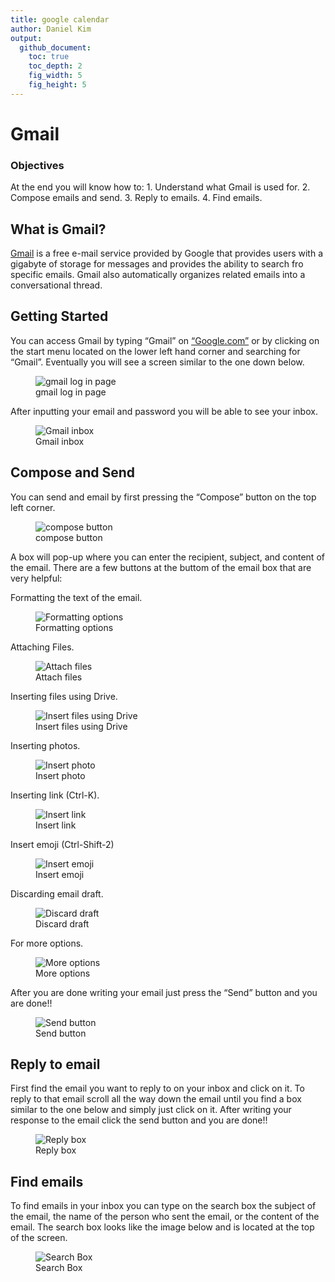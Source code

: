 ```yaml
---
title: google calendar
author: Daniel Kim
output:
  github_document:
    toc: true
    toc_depth: 2
    fig_width: 5
    fig_height: 5
---
```


# Gmail

### Objectives
At the end you will know how to:
1. Understand what Gmail is used for.
2. Compose emails and send.
3. Reply to emails.
4. Find emails.

## What is Gmail?

[Gmail](https://www.gmail.com/) is a free e-mail service provided by Google that provides users with a gigabyte of storage for messages and provides 
the ability to search fro specific emails. Gmail also automatically organizes related emails into a conversational thread.

## Getting Started

You can access Gmail by typing "Gmail" on ["Google.com"](https://www.google.com) or by clicking on the start menu located on the lower left hand
corner and searching for "Gmail". Eventually you will see a screen similar to the one down below.

![gmail log in page](https://user-images.githubusercontent.com/19320775/27214510-e67bdc00-523a-11e7-877d-201e76ab67f4.png)

After inputting your email and password you will be able to see your inbox.

![Gmail inbox](https://user-images.githubusercontent.com/19320775/27214726-deec91e0-523b-11e7-843f-0687120babe3.png)

## Compose and Send

You can send and email by first pressing the "Compose" button on the top left corner.

![compose button](https://user-images.githubusercontent.com/19320775/27214878-a34bd384-523c-11e7-91e5-b388b1077a75.png)

A box will pop-up where you can enter the recipient, subject, and content of the email.
There are a few buttons at the buttom of the email box that are very helpful:

Formatting the text of the email.

![Formatting options](https://user-images.githubusercontent.com/19320775/27215124-e0dea3ec-523d-11e7-8e3e-8c115e98c6f1.png)

Attaching Files.

![Attach files](https://user-images.githubusercontent.com/19320775/27215125-e41f97aa-523d-11e7-8788-70ba8ea31f85.png)

Inserting files using Drive.

![Insert files using Drive](https://user-images.githubusercontent.com/19320775/27215131-e6bd7b80-523d-11e7-900a-54197be1d8c0.png)

Inserting photos.

![Insert photo](https://user-images.githubusercontent.com/19320775/27215134-e9dd2e46-523d-11e7-8258-d499faaaee25.png)

Inserting link (Ctrl-K).

![Insert link](https://user-images.githubusercontent.com/19320775/27215137-ecd3051c-523d-11e7-826a-ccc7d290faa8.png)

Insert emoji (Ctrl-Shift-2)

![Insert emoji](https://user-images.githubusercontent.com/19320775/27215143-efde3b46-523d-11e7-967d-59c02c0db829.png)

Discarding email draft.

![Discard draft](https://user-images.githubusercontent.com/19320775/27215146-f246da6e-523d-11e7-8544-9735e5cf7158.png)

For more options.

![More options](https://user-images.githubusercontent.com/19320775/27215149-f50aabc2-523d-11e7-853d-8d5ef613569d.png)

After you are done writing your email just press the "Send" button and you are done!!

![Send button](https://user-images.githubusercontent.com/19320775/27215503-8f49706e-523f-11e7-971a-85d44ac9f1a0.png)

## Reply to email

First find the email you want to reply to on your inbox and click on it. To reply to that email scroll all the way down the email
until you find a box similar to the one below and simply just click on it. After writing your response to the email click the send
button and you are done!!

![Reply box](https://user-images.githubusercontent.com/19320775/27215602-0904cde0-5240-11e7-938b-d9217f63998a.png)

## Find emails

To find emails in your inbox you can type on the search box the subject of the email, the name of the person who sent the email, or
the content of the email. The search box looks like the image below and is located at the top of the screen.

![Search Box](https://user-images.githubusercontent.com/19320775/27216020-e2086f6a-5241-11e7-8198-f5a94cb177d9.png)




